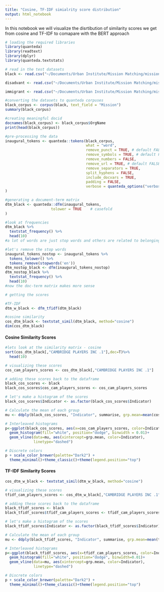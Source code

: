 ```yaml
---
title: "Cosine, TF-IDF simialrity score distribution"
output: html_notebook
---
```


In this notebook we will visualize the disrtibution of similarity scores we get from cosine and TF-IDF to comapare with the BERT approach

```r
# loading the required libraries
library(quanteda)
library(readtext)
library(dplyr)
library(quanteda.textstats)
```

```r
# read in the test datasets
black <- read.csv("~/Documents/Urban Institute/Mission Matching/missionmatchR/test_datasets/black_annotated.csv")

disadvant <- read.csv("~/Documents/Urban Institute/Mission Matching/missionmatchR/test_datasets/disadvantaged_annotated.csv")

immigrant <- read.csv("~/Documents/Urban Institute/Mission Matching/missionmatchR/test_datasets/immigrant_annotated.csv")
```


```r
#converting the datasets to quanteda corpuses
black_corpus <- corpus(black, text_field = "Mission")
summary(black_corpus)
```
```r
#creating meaningful docid
docnames(black_corpus) <- black_corpus$OrgName
print(head(black_corpus))
```

```r
#pre-processing the data
inaugural_tokens <- quanteda::tokens(black_corpus,
                                     what = "word",
                                     remove_punct = TRUE, # default FALSE
                                     remove_symbols = TRUE, # default FALSE
                                     remove_numbers = FALSE,
                                     remove_url = TRUE, # default FALSE
                                     remove_separators = TRUE,
                                     split_hyphens = FALSE,
                                     include_docvars = TRUE,
                                     padding = FALSE,
                                     verbose = quanteda_options("verbose")
)
```

```r
#generating a document-term matrix 
dtm_black <- quanteda::dfm(inaugural_tokens,
                     tolower = TRUE    # casefold
)
```

```r
#look at frequencies
dtm_black %>%
  textstat_frequency() %>% 
  head(10)
#a lot of words are just stop words and others are related to belonging to black communities

#let's remove the stop words
inaugural_tokens_nostop <- inaugural_tokens %>%
  tokens_tolower() %>%
  tokens_remove(stopwords('en'))
dtm_nostop_black <- dfm(inaugural_tokens_nostop)
dtm_nostop_black %>%
  textstat_frequency() %>% 
  head(10)
#now the doc-term matrix makes more sense
```

```r
# getting the scores

#TF-IDF
dtm_w_black <- dfm_tfidf(dtm_black)

#cosine similarity
cos_dtm_black <- textstat_simil(dtm_black, method="cosine")
dim(cos_dtm_black)
```
#### Cosine Similarity Scores

```r
#lets look at the similarity matrix - cosine
sort(cos_dtm_black[,"CAMBRIDGE PLAYERS INC .1"],dec=T)%>%
  head(10)
```

```r
# visualizing these scores
cos_cam_players_scores <- cos_dtm_black[,"CAMBRIDGE PLAYERS INC .1"]

# adding these scores back to the dataframe
black_cos_scores <- black
black_cos_scores$cos_cam_players_scores <- cos_cam_players_scores
```

```r
# let's make a histogram of the scores
black_cos_scores$Indicator <- as.factor(black_cos_scores$Indicator)

# Calculate the mean of each group
mu <- ddply(black_cos_scores, "Indicator", summarise, grp.mean=mean(cos_cam_players_scores))

# Interleaved histograms
p<-ggplot(black_cos_scores, aes(x=cos_cam_players_scores, color=Indicator)) +
  geom_histogram(fill="white", position="dodge", binwidth = 0.01)+
  geom_vline(data=mu, aes(xintercept=grp.mean, color=Indicator),
             linetype="dashed")

# Discrete colors
p + scale_color_brewer(palette="Dark2") +
  theme_minimal()+theme_classic()+theme(legend.position="top") 

```

#### TF-IDF Similarity Scores
```r
cos_dtm_w_black <- textstat_simil(dtm_w_black, method="cosine")

# visualizing these scores
tfidf_cam_players_scores <- cos_dtm_w_black[,"CAMBRIDGE PLAYERS INC .1"]

# adding these scores back to the dataframe
black_tfidf_scores <- black
black_tfidf_scores$tfidf_cam_players_scores <- tfidf_cam_players_scores

# let's make a histogram of the scores
black_tfidf_scores$Indicator <- as.factor(black_tfidf_scores$Indicator)

# Calculate the mean of each group
mu <- ddply(black_tfidf_scores, "Indicator", summarise, grp.mean=mean(tfidf_cam_players_scores))

# Interleaved histograms
p<-ggplot(black_tfidf_scores, aes(x=tfidf_cam_players_scores, color=Indicator)) +
  geom_histogram(fill="white", position="dodge", binwidth=0.01)+
  geom_vline(data=mu, aes(xintercept=grp.mean, color=Indicator),
             linetype="dashed")

# Discrete colors
p + scale_color_brewer(palette="Dark2") +
  theme_minimal()+theme_classic()+theme(legend.position="top") 
```
